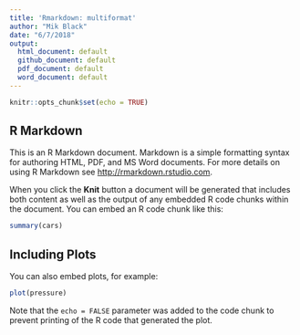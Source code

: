 ```yaml
---
title: 'Rmarkdown: multiformat'
author: "Mik Black"
date: "6/7/2018"
output: 
  html_document: default
  github_document: default
  pdf_document: default
  word_document: default
---
```


<!-- Run line below in R to render multiple documents: -->
<!-- rmarkdown::render("multiformat.Rmd", output_format=c("pdf_document","word_document")) -->

<!-- rmarkdown::render("multiformat.Rmd", output_format=c("html_document", "github_document")) -->

<!-- NB: Knit just does first one (HTML), which overwrites the md file, and  -->
<!--     deletes the directory of plots etc -->
<!--     Also, using HTML as the output format, and choosing keep_md = true -->
<!--     generates markdown that doesn't render the YAML header properly on GitHub -->


```r
knitr::opts_chunk$set(echo = TRUE)
```

## R Markdown

This is an R Markdown document. Markdown is a simple formatting syntax for authoring HTML, PDF, and MS Word documents. For more details on using R Markdown see <http://rmarkdown.rstudio.com>.

When you click the **Knit** button a document will be generated that includes both content as well as the output of any embedded R code chunks within the document. You can embed an R code chunk like this:

```r
summary(cars)
```

## Including Plots

You can also embed plots, for example:

```r
plot(pressure)
```

Note that the `echo = FALSE` parameter was added to the code chunk to prevent printing of the R code that generated the plot.
